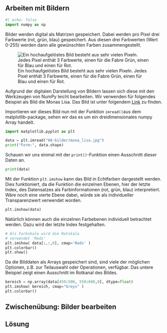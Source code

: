 ## Arbeiten mit Bildern

```python
#| echo: false
import numpy as np
```

Bilder werden digital als Matrizen gespeichert. Dabei werden pro Pixel drei 
Farbwerte (rot, grün, blau) gespeichert. Aus diesen drei Farbwerten (Wert 0-255) 
werden dann alle gewünschten Farben zusammengestellt. 

![Ein hochaufgelöstes Bild besteht aus sehr vielen Pixeln. Jedes Pixel enthät 3 Farbwerte, einen für die Fabre Grün, einen für Blau und einen für Rot.](/skript/00-bilder/pixel_mona_lisa_split.svg){#fig-pixel_colors fig-alt="Schaubild, was zeigt, dass ein hochaufgelöstes Bild der Mona Lisa aus einzelnen Pixeln besteht, welche wiederum aus den drei Farben blau, rot und grün zusammengesetzt sind"}

Aufgrund der digitalen Darstellung von Bildern lassen sich diese mit den 
Werkzeugen von NumPy leicht bearbeiten. 
Wir verwenden für folgendes Beispiel als Bild die Monas Lisa. Das Bild ist unter folgendem [Link](https://upload.wikimedia.org/wikipedia/commons/thumb/6/6a/Mona_Lisa.jpg/677px-Mona_Lisa.jpg) zu finden.

Importieren wir dieses Bild nun mit der Funktion `imread()`aus dem 
matplotlib-package, sehen wir das es um ein dreidimensionales numpy Array 
handelt. 
```python
import matplotlib.pyplot as plt

data = plt.imread("00-bilder/mona_lisa.jpg")
print("Form:", data.shape)
```

Schauen wir uns einmal mit der `print()`-Funktion einen Ausschnitt dieser Daten an.
```python
print(data)
```

Mit der Funktion `plt.imshow` kann das Bild in Echtfarben dargestellt werden. 
Dies funktioniert, da die Funktion die einzelnen Ebenen, hier der letzte Index, 
des Datensatzes als Farbinformationen (rot, grün, blau) interpretiert. Wäre 
noch eine vierte Ebene dabei, würde sie als individueller Transparenzwert 
verwendet worden.

```python
plt.imshow(data)
```

Natürlich können auch die einzelnen Farbebenen individuell betrachtet werden. 
Dazu wird der letzte Index festgehalten.

```python
# Als Farbskale wird die Rotskala 
# verwendet 'Reds'
plt.imshow( data[:,:,0], cmap='Reds' )
plt.colorbar()
plt.show()
```

Da die Bilddaten als Arrays gespeichert sind, sind viele der möglichen Optionen, 
z.B. zur Teilauswahl oder Operationen, verfügbar. Das untere Beispiel zeigt 
einen Ausschnitt im Rotkanal des Bildes.

```python
bereich = np.array(data[450:500, 550:600,0], dtype=float)
plt.imshow( bereich, cmap="Greys" )
plt.colorbar()
```


::: {.callout-tip collapse="true"}

## Zwischenübung: Bilder bearbeiten



::: {.callout-caution icon="false" collapse="true"}

## Lösung

:::

:::